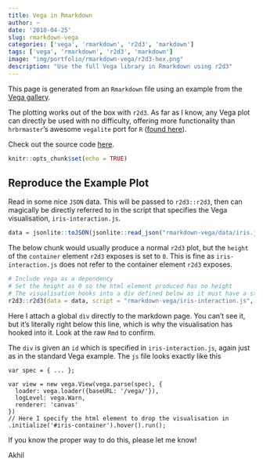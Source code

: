 ```yaml
---
title: Vega in Rmarkdown 
author: ~
date: '2018-04-25'
slug: rmarkdown-vega
categories: ['vega', 'rmarkdown', 'r2d3', 'markdown']
tags: ['vega', 'rmarkdown', 'r2d3', 'markdown']
image: "img/portfolio/rmarkdown-vega/r2d3-hex.png"
description: "Use the full Vega library in Rmarkdown using r2d3"
---
```


This page is generated from an `Rmarkdown` file using an example from the [Vega gallery](https://vega.github.io/vega/examples/brushing-scatter-plots/). 

The plotting works out of the box with `r2d3`. As far as I know, any Vega plot can directly be used with no difficulty, offering more functionality than `hrbrmaster`'s awesome `vegalite` port for `R` ([found here](https://github.com/hrbrmstr/vegalite)).

Check out the source code [here](https://github.com/AkhilNairAmey/rmarkdown-vega).

```r
knitr::opts_chunk$set(echo = TRUE)
```

## Reproduce the Example Plot

Read in some nice `JSON` data. This will be passed to `r2d3::r2d3`, then can magically be directly referred to in the script that specifies the Vega visualisation, `iris-interaction.js`.

```r
data = jsonlite::toJSON(jsonlite::read_json("rmarkdown-vega/data/iris.json"))
```

The below chunk would usually produce a normal `r2d3` plot, but the `height` of the `container` element `r2d3` exposes is set to `0`. This is fine as `iris-interaction.js` does not refer to the container element `r2d3` exposes.

```r
# Include vega as a dependency
# Set the height as 0 so the html element produced has no height 
# The visualisation hooks into a div defined below as it must have a static id
r2d3::r2d3(data = data, script = "rmarkdown-vega/iris-interaction.js", dependencies = "rmarkdown-vega/lib/vega.min.js", height = 0)
```

Here I attach a global `div` directly to the markdown page. You can't see it, but it's literally right below this line, which is why the visualisation has hooked into it. Look at the raw `Rmd` to confirm.

<div id='iris-container'></div>

The `div` is given an `id` which is specified in `iris-interaction.js`, again just as in the standard Vega example. The `js` file looks exactly like this

```
var spec = { ... };

var view = new vega.View(vega.parse(spec), {
  loader: vega.loader({baseURL: '/vega/'}),
  logLevel: vega.Warn,
  renderer: 'canvas'
})
// Here I specify the html element to drop the visualisation in
.initialize('#iris-container').hover().run(); 

```

If you know the proper way to do this, please let me know! 

Akhil
